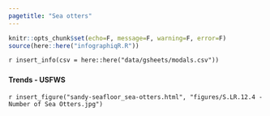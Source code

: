 ```yaml
---
pagetitle: "Sea otters"
---
```


```r
knitr::opts_chunk$set(echo=F, message=F, warning=F, error=F)
source(here::here("infographiqR.R"))
```

`r insert_info(csv = here::here("data/gsheets/modals.csv"))`


### {.tabset}

#### Trends - USFWS

`r insert_figure("sandy-seafloor_sea-otters.html", "figures/S.LR.12.4 - Number of Sea Otters.jpg")`
